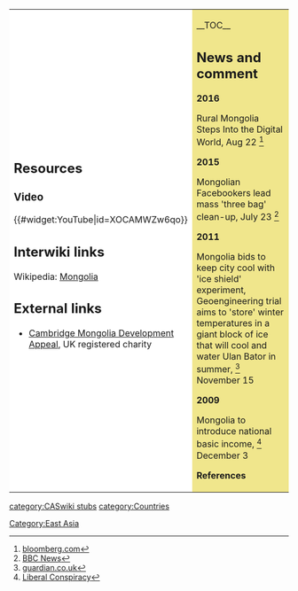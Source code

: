 {| cellpadding="8" cellspacing="0"
|- valign="top" 
| style="background:white" width="52%"|
{{Photowantedsca}}

== Resources ==

=== Video ===

{{#widget:YouTube|id=XOCAMWZw6qo}}

== Interwiki links ==
Wikipedia: [[wikipedia:Mongolia|Mongolia]]

== External links ==
*[http://www.camda.org.uk Cambridge Mongolia Development Appeal], UK registered charity

| style="background:khaki" |

__TOC__

== News and comment ==

'''2016'''

Rural Mongolia Steps Into the Digital World, Aug 22 <ref>[http://www.bloomberg.com/news/photo-essays/2016-08-22/rural-mongolia-steps-into-the-digital-world bloomberg.com]</ref>

'''2015'''

Mongolian Facebookers lead mass 'three bag' clean-up, July 23 <ref>[http://www.bbc.co.uk/news/blogs-news-from-elsewhere-33636860 BBC News]</ref>

'''2011'''
 
Mongolia bids to keep city cool with 'ice shield' experiment, Geoengineering trial aims to 'store' winter temperatures in a giant block of ice that will cool and water Ulan Bator in summer, <ref>[http://www.theguardian.com/environment/2011/nov/15/mongolia-ice-shield-geoengineering guardian.co.uk]</ref> November 15

'''2009'''
 
Mongolia to introduce national basic income, <ref>[http://liberalconspiracy.org/2009/12/03/mongolia-to-introduce-national-basic-income/ Liberal Conspiracy]</ref> December 3


'''References'''
{{Attrib sca ref|Mongolia}}
<references/>
|}


{{scaendmenu}}{{stub}}
[[category:CASwiki stubs]]
[[category:Countries]]
[[Category:East Asia]]